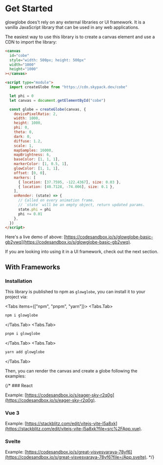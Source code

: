 # Get Started

glowglobe does't rely on any external libraries or UI framework. It is a vanilla JavaScript library that can be used in any web applications.

The easiest way to use this library is to create a canvas element and use a CDN to import the library:

```html filename="index.html"
<canvas
  id="cobe"
  style="width: 500px; height: 500px"
  width="1000"
  height="1000"
></canvas>

<script type="module">
  import createGlobe from "https://cdn.skypack.dev/cobe"

  let phi = 0
  let canvas = document.getElementById("cobe")

  const globe = createGlobe(canvas, {
    devicePixelRatio: 2,
    width: 1000,
    height: 1000,
    phi: 0,
    theta: 0,
    dark: 0,
    diffuse: 1.2,
    scale: 1,
    mapSamples: 16000,
    mapBrightness: 6,
    baseColor: [1, 1, 1],
    markerColor: [1, 0.5, 1],
    glowColor: [1, 1, 1],
    offset: [0, 0],
    markers: [
      { location: [37.7595, -122.4367], size: 0.03 },
      { location: [40.7128, -74.006], size: 0.1 },
    ],
    onRender: (state) => {
      // Called on every animation frame.
      // `state` will be an empty object, return updated params.
      state.phi = phi
      phi += 0.01
    },
  })
</script>
```

Here's a live demo of above: [https://codesandbox.io/s/glowglobe-basic-gb2ywq](https://codesandbox.io/s/glowglobe-basic-gb2ywq).

If you are looking into using it in a UI framework, check out the next section.

## With Frameworks

### Installation

This library is published to npm as `glowglobe`, you can install it to your project via:


<Tabs items={["npm", "pnpm", "yarn"]}>
  <Tabs.Tab>
  ```bash
  npm i glowglobe
  ```
  </Tabs.Tab>
  <Tabs.Tab>
  ```bash
  pnpm i glowglobe
  ```
  </Tabs.Tab>
  <Tabs.Tab>
  ```bash
  yarn add glowglobe
  ```
  </Tabs.Tab>
</Tabs>

Then, you can render the canvas and create a globe following the examples:

{/* ### React

Example: [https://codesandbox.io/s/eager-sky-r2q0g](https://codesandbox.io/s/eager-sky-r2q0g).

### Vue 3

Example: [https://stackblitz.com/edit/vitejs-vite-l5a8xk](https://stackblitz.com/edit/vitejs-vite-l5a8xk?file=src%2FApp.vue).

### Svelte

Example: [https://codesandbox.io/s/great-visvesvaraya-78yf6](https://codesandbox.io/s/great-visvesvaraya-78yf6?file=/App.svelte). */}
